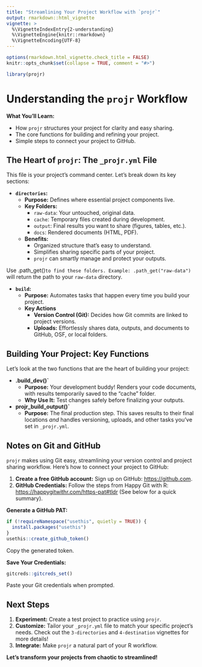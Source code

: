 ```yaml
---
title: "Streamlining Your Project Workflow with `projr`"
output: rmarkdown::html_vignette
vignette: >
  %\VignetteIndexEntry{2-understanding}
  %\VignetteEngine{knitr::rmarkdown}
  %\VignetteEncoding{UTF-8}
---
```


```r
options(rmarkdown.html_vignette.check_title = FALSE)
knitr::opts_chunk$set(collapse = TRUE, comment = "#>")
```

```r
library(projr)
```

# Understanding the `projr` Workflow

**What You'll Learn:**

* How `projr` structures your project for clarity and easy sharing.
* The core functions for building and refining your project.
* Simple steps to connect your project to GitHub.

## The Heart of `projr`: The `_projr.yml` File

This file is your project's command center.  Let's break down its key sections:

* **`directories`:**
   - **Purpose:** Defines where essential project components live.
   - **Key Folders:**
      - `raw-data`: Your untouched, original data.
      - `cache`: Temporary files created during development.
      - `output`: Final results you want to share (figures, tables, etc.).
      - `docs`: Rendered documents (HTML, PDF).
   - **Benefits:**
        - Organized structure that's easy to understand.
        - Simplifies sharing specific parts of your project.
        - `projr` can smartly manage and protect your outputs.

Use .path_get()` to find these folders. Example: .path_get("raw-data") ` will return the path to your `raw-data` directory.

* **`build`:**
   - **Purpose:** Automates tasks that happen every time you build your project.
   - **Key Actions**
        - **Version Control (Git):** Decides how Git commits are linked to project versions.
        - **Uploads:** Effortlessly shares data, outputs, and documents to GitHub, OSF, or local folders.

## Building Your Project: Key Functions

Let's look at the two functions that are the heart of building your project:

* **.build_dev()`**
   - **Purpose:** Your development buddy!  Renders your code documents, with results temporarily saved to the "cache" folder.
   - **Why Use It:**  Test changes safely before finalizing your outputs.

* **projr_build_output()`**
   - **Purpose:** The final production step. This saves results to their final locations *and* handles versioning, uploads, and other tasks you've set in `_projr.yml`.

## Notes on Git and GitHub

`projr` makes using Git easy, streamlining your version control and project sharing workflow. Here's how to connect your project to GitHub:

1. **Create a free GitHub account:** Sign up on GitHub: [https://github.com](https://github.com).
2. **GitHub Credentials:**  Follow the steps from Happy Git with R: [https://happygitwithr.com/https-pat#tldr](https://happygitwithr.com/https-pat#tldr) (See below for a quick summary).

**Generate a GitHub PAT:**

```r
if (!requireNamespace("usethis", quietly = TRUE)) {
  install.packages("usethis")
}
usethis::create_github_token() 
```

Copy the generated token.

**Save Your Credentials:**

```r
gitcreds::gitcreds_set()
```

Paste your Git credentials when prompted.

## Next Steps

1. **Experiment:** Create a test project to practice using `projr`.
2. **Customize:** Tailor your `_projr.yml` file to match your specific project's needs.  Check out the `3-directories` and `4-destination` vignettes for more details!
3. **Integrate:** Make `projr` a natural part of your R workflow.

**Let's transform your projects from chaotic to streamlined!** 
